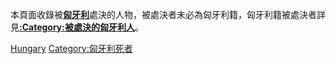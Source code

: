 本頁面收錄被'''[[匈牙利|匈牙利]]'''處決的人物，被處決者未必為匈牙利籍，匈牙利籍被處決者詳見'''[[:Category:被處決的匈牙利人|:Category:被處決的匈牙利人]]'''。

[[Category:被各國處決者|Hungary]]
[[Category:匈牙利死者|Category:匈牙利死者]]